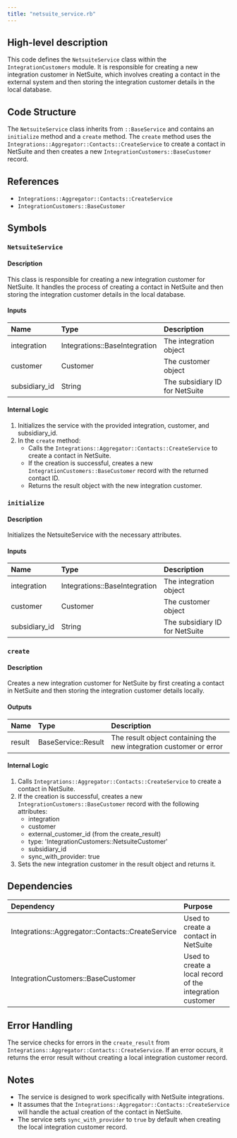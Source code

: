 ```yaml
---
title: "netsuite_service.rb"
---
```


## High-level description
This code defines the `NetsuiteService` class within the `IntegrationCustomers` module. It is responsible for creating a new integration customer in NetSuite, which involves creating a contact in the external system and then storing the integration customer details in the local database.

## Code Structure
The `NetsuiteService` class inherits from `::BaseService` and contains an `initialize` method and a `create` method. The `create` method uses the `Integrations::Aggregator::Contacts::CreateService` to create a contact in NetSuite and then creates a new `IntegrationCustomers::BaseCustomer` record.

## References
- `Integrations::Aggregator::Contacts::CreateService`
- `IntegrationCustomers::BaseCustomer`

## Symbols

### `NetsuiteService`
#### Description
This class is responsible for creating a new integration customer for NetSuite. It handles the process of creating a contact in NetSuite and then storing the integration customer details in the local database.

#### Inputs
| Name | Type | Description |
|:-----|:-----|:------------|
| integration | Integrations::BaseIntegration | The integration object |
| customer | Customer | The customer object |
| subsidiary_id | String | The subsidiary ID for NetSuite |

#### Internal Logic
1. Initializes the service with the provided integration, customer, and subsidiary_id.
2. In the `create` method:
   - Calls the `Integrations::Aggregator::Contacts::CreateService` to create a contact in NetSuite.
   - If the creation is successful, creates a new `IntegrationCustomers::BaseCustomer` record with the returned contact ID.
   - Returns the result object with the new integration customer.

### `initialize`
#### Description
Initializes the NetsuiteService with the necessary attributes.

#### Inputs
| Name | Type | Description |
|:-----|:-----|:------------|
| integration | Integrations::BaseIntegration | The integration object |
| customer | Customer | The customer object |
| subsidiary_id | String | The subsidiary ID for NetSuite |

### `create`
#### Description
Creates a new integration customer for NetSuite by first creating a contact in NetSuite and then storing the integration customer details locally.

#### Outputs
| Name | Type | Description |
|:-----|:-----|:------------|
| result | BaseService::Result | The result object containing the new integration customer or error |

#### Internal Logic
1. Calls `Integrations::Aggregator::Contacts::CreateService` to create a contact in NetSuite.
2. If the creation is successful, creates a new `IntegrationCustomers::BaseCustomer` record with the following attributes:
   - integration
   - customer
   - external_customer_id (from the create_result)
   - type: 'IntegrationCustomers::NetsuiteCustomer'
   - subsidiary_id
   - sync_with_provider: true
3. Sets the new integration customer in the result object and returns it.

## Dependencies
| Dependency | Purpose |
|:-----------|:--------|
| Integrations::Aggregator::Contacts::CreateService | Used to create a contact in NetSuite |
| IntegrationCustomers::BaseCustomer | Used to create a local record of the integration customer |

## Error Handling
The service checks for errors in the `create_result` from `Integrations::Aggregator::Contacts::CreateService`. If an error occurs, it returns the error result without creating a local integration customer record.

## Notes
- The service is designed to work specifically with NetSuite integrations.
- It assumes that the `Integrations::Aggregator::Contacts::CreateService` will handle the actual creation of the contact in NetSuite.
- The service sets `sync_with_provider` to `true` by default when creating the local integration customer record.